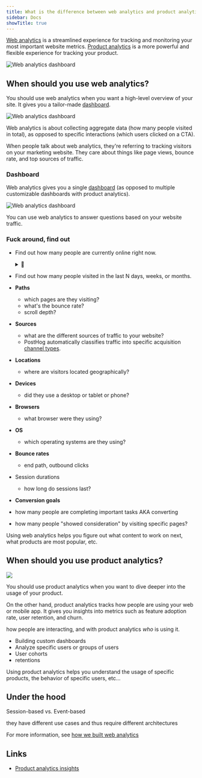 ```yaml
---
title: What is the difference between web analytics and product analytics?
sidebar: Docs
showTitle: true
---
```



[Web analytics](/web-analtyics) is a streamlined experience for tracking and monitoring your most important website metrics. [Product analytics](/product-analytics) is a more powerful and flexible experience for tracking your product.

![Web analytics dashboard](https://res.cloudinary.com/dmukukwp6/image/upload/web_analytics_top_light_mode_2024_10_be53cf5325.png)

<ComparisonTable column1="Web analytics" column2="Product analytics">
  <ComparisonRow column1={"One, pre-built"} column2={"Unlimited, customizable"} feature="Dashboards" />
  <ComparisonRow column1={false} column2={true} feature="Custom insights" />
  <ComparisonRow column1={"Pageview, pageleave, conversions"} column2={"Any, custom"} feature="Events" />
  <ComparisonRow column1={"Limited, pre-defined"} column2={"Any, custom"} feature="Properties" />
  <ComparisonRow column1={"Small teams, marketers"} column2={"Engineering, product, data teams"} feature="Built for" />
  <ComparisonRow column1={"At-a-glance view of website traffic"} column2={"Analysis of product usage and user behavior"} feature="Use case" />
</ComparisonTable>

## When should you use web analytics?

You should use web analytics when you want a high-level overview of your site. It gives you a tailor-made [dashboard](/docs/web-analytics/dashboard).

![Web analytics dashboard](https://res.cloudinary.com/dmukukwp6/image/upload/web_analytics_top_light_mode_2024_10_be53cf5325.png)

Web analytics is about collecting aggregate data (how many people visited in total), as opposed to specific interactions (which users clicked on a CTA).

When people talk about web analytics, they're referring to tracking visitors on your marketing website. They care about things like page views, bounce rate, and top sources of traffic.

### Dashboard

Web analytics gives you a single [dashboard](/docs/web-analytics/dashboard) (as opposed to multiple customizable dashboards with product analytics).

![Web analytics dashboard](https://res.cloudinary.com/dmukukwp6/image/upload/web_analytics_top_dark_mode_2024_10_6aa6dc9aeb.png)

You can use web analytics to answer questions based on your website traffic.

### Fuck around, find out

- Find out how many people are currently online right now. <details><summary>👀</summary>![Currently online count](https://res.cloudinary.com/dmukukwp6/image/upload/web_analytics_top_dark_mode_2024_10_6aa6dc9aeb.png)</details>
- Find out how many people visited in the last N days, weeks, or months.

- **Paths**
  - which pages are they visiting?
  - what's the bounce rate?
  - scroll depth?
- **Sources**
  - what are the different sources of traffic to your website?
  - PostHog automatically classifies traffic into specific acquisition [channel types](/docs/web-analytics/dashboard#channel-types).
- **Locations**
  - where are visitors located geographically?
- **Devices**
  - did they use a desktop or tablet or phone?
- **Browsers**
  - what browser were they using?
- **OS**
  - which operating systems are they using?
- **Bounce rates**
  - end path, outbound clicks
- Session durations
  - how long do sessions last?
- **Conversion goals**
 - how many people are completing important tasks AKA converting
 - how many people "showed consideration" by visiting specific pages?

Using web analytics helps you figure out what content to work on next, what products are most popular, etc.

## When should you use product analytics?

![](https://res.cloudinary.com/dmukukwp6/image/upload/web_vs_prodyuct_21a8b644e9.png)

You should use product analytics when you want to dive deeper into the usage of your product.

On the other hand, product analytics tracks how people are using your web or mobile app. It gives you insights into metrics such as feature adoption rate, user retention, and churn.

how people are interacting, and with product analytics _who_ is using it.

- Building custom dashboards
- Analyze specific users or groups of users
- User cohorts
- retentions

Using product analytics helps you understand the usage of specific products, the behavior of specific users, etc…

## Under the hood

Session-based vs. Event-based

they have different use cases and thus require different architectures

For more information, see [how we built web analytics](/blog/how-we-built-web-analytics.md)

## Links

- [Product analytics insights](/docs/product-analytics/insights)
